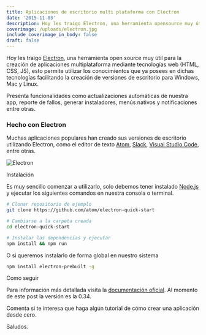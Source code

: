 ```yaml
---
title: Aplicaciones de escritorio multi plataforma con Electron
date: '2015-11-03'
description: Hoy les traigo Electron, una herramienta opensource muy útil para la creación de aplicaciones multiplataforma mediante tecnologías web (HTML, CSS, JS), esto permite utilizar los conocimientos que ya posees en dichas tecnologías facilitando la creación de versiones de escritorio para Windows, Mac y Linux.
coverimage: /uploads/electron.jpg
include_coverimage_in_body: false
draft: false
---
```


Hoy les traigo [Electron](https://www.electronjs.org/), una herramienta open source muy útil para la creación de aplicaciones multiplataforma mediante tecnologías web (HTML, CSS, JS), esto permite utilizar los conocimientos que ya posees en dichas tecnologías facilitando la creación de versiones de escritorio para Windows, Mac y Linux.

Presenta funcionalidades como actualizaciones automáticas de nuestra app, reporte de fallos, generar instaladores, menús nativos y notificaciones entre otras.

### Hecho con Electron

Muchas aplicaciones populares han creado sus versiones de escritorio utilizando Electron, como el editor de texto [Atom](https://atom.io/), [Slack](https://slack.com/), [Visual Studio Code](https://code.visualstudio.com/), entre otras.

![Electron](/uploads/hecho-con-electron.jpg)

Instalación

Es muy sencillo comenzar a utilizarlo, solo debemos tener instalado [Node.js](https://nodejs.org/) y ejecutar los siguientes comandos en nuestra consola o terminal.

```sh
# Clonar repositorio de ejemplo
git clone https://github.com/atom/electron-quick-start

# Cambiarse a la carpeta creada
cd electron-quick-start

# Instalar las dependencias y ejecutar
npm install && npm run
```

O si queremos instalarlo de forma global en nuestro sistema

```sh
npm install electron-prebuilt -g
```

Como seguir

Para información más detallada visita la [documentación oficial](https://www.electronjs.org/docs/latest). Al momento de este post la versión es la 0.34.

Comenta si te interesa que haga algún tutorial de cómo crear una aplicación desde cero.

Saludos.
